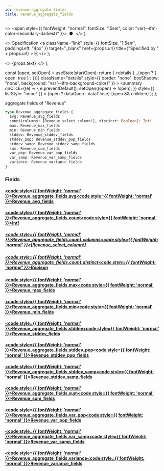 ```yaml
---
id: revenue-aggregate-fields
title: Revenue_aggregate_fields
---
```


<head>
  <meta content="noindex" name="robots" />
  <meta charset="utf-8" />
</head>

  <>
    <span style={{ fontWeight: "normal", fontSize: ".5em", color: "var(--ifm-color-secondary-darkest)" }}>
      &nbsp;●&nbsp;
    </span>
  </>
);

  <>
    Specification
    <a
      className="link"
      style={{ fontSize: "1.5em", paddingLeft: "4px" }}
      target="_blank"
      href={props.url}
      title={"Specified by " + props.url}
    >
      ⎘
    </a>
  </>
);

  <>
    <span className={props.class}>{props.text}</span>
  </>
);


  const [open, setOpen] = useState(startOpen);
  return (
    <details
      {...(open ? { open: true } : {})}
      className="details"
      style={{ border: "none", boxShadow: "none", background: "var(--ifm-background-color)" }}
    >
      <summary
        onClick={(e) => {
          e.preventDefault();
          setOpen((open) => !open);
        }}
        style={{ listStyle: "none" }}
      >
        {open ? dataOpen : dataClose}
      </summary>
      {open && children}
    </details>
  );
};

aggregate fields of "Revenue"

```graphql
type Revenue_aggregate_fields {
  avg: Revenue_avg_fields
  count(columns: [Revenue_select_column!], distinct: Boolean): Int!
  max: Revenue_max_fields
  min: Revenue_min_fields
  stddev: Revenue_stddev_fields
  stddev_pop: Revenue_stddev_pop_fields
  stddev_samp: Revenue_stddev_samp_fields
  sum: Revenue_sum_fields
  var_pop: Revenue_var_pop_fields
  var_samp: Revenue_var_samp_fields
  variance: Revenue_variance_fields
}
```

### Fields

#### [<code style={{ fontWeight: 'normal' }}>Revenue_aggregate_fields.<b>avg</b></code>](#)<Bullet />[<code style={{ fontWeight: 'normal' }}><b>Revenue_avg_fields</b></code>](/docs/api/lockup/graphql/envio/objects/revenue-avg-fields.mdx) <Badge class="badge badge--secondary " text="object"/>

#### [<code style={{ fontWeight: 'normal' }}>Revenue_aggregate_fields.<b>count</b></code>](#)<Bullet />[<code style={{ fontWeight: 'normal' }}><b>Int!</b></code>](/docs/api/lockup/graphql/envio/scalars/int.mdx) <Badge class="badge badge--secondary badge--non_null" text="non-null"/> <Badge class="badge badge--secondary " text="scalar"/>

##### [<code style={{ fontWeight: 'normal' }}>Revenue_aggregate_fields.count.<b>columns</b></code>](#)<Bullet />[<code style={{ fontWeight: 'normal' }}><b>[Revenue_select_column!]</b></code>](/docs/api/lockup/graphql/envio/enums/revenue-select-column.mdx) <Badge class="badge badge--secondary " text="list"/> <Badge class="badge badge--secondary " text="enum"/>

##### [<code style={{ fontWeight: 'normal' }}>Revenue_aggregate_fields.count.<b>distinct</b></code>](#)<Bullet />[<code style={{ fontWeight: 'normal' }}><b>Boolean</b></code>](/docs/api/lockup/graphql/envio/scalars/boolean.mdx) <Badge class="badge badge--secondary " text="scalar"/>

#### [<code style={{ fontWeight: 'normal' }}>Revenue_aggregate_fields.<b>max</b></code>](#)<Bullet />[<code style={{ fontWeight: 'normal' }}><b>Revenue_max_fields</b></code>](/docs/api/lockup/graphql/envio/objects/revenue-max-fields.mdx) <Badge class="badge badge--secondary " text="object"/>

#### [<code style={{ fontWeight: 'normal' }}>Revenue_aggregate_fields.<b>min</b></code>](#)<Bullet />[<code style={{ fontWeight: 'normal' }}><b>Revenue_min_fields</b></code>](/docs/api/lockup/graphql/envio/objects/revenue-min-fields.mdx) <Badge class="badge badge--secondary " text="object"/>

#### [<code style={{ fontWeight: 'normal' }}>Revenue_aggregate_fields.<b>stddev</b></code>](#)<Bullet />[<code style={{ fontWeight: 'normal' }}><b>Revenue_stddev_fields</b></code>](/docs/api/lockup/graphql/envio/objects/revenue-stddev-fields.mdx) <Badge class="badge badge--secondary " text="object"/>

#### [<code style={{ fontWeight: 'normal' }}>Revenue_aggregate_fields.<b>stddev_pop</b></code>](#)<Bullet />[<code style={{ fontWeight: 'normal' }}><b>Revenue_stddev_pop_fields</b></code>](/docs/api/lockup/graphql/envio/objects/revenue-stddev-pop-fields.mdx) <Badge class="badge badge--secondary " text="object"/>

#### [<code style={{ fontWeight: 'normal' }}>Revenue_aggregate_fields.<b>stddev_samp</b></code>](#)<Bullet />[<code style={{ fontWeight: 'normal' }}><b>Revenue_stddev_samp_fields</b></code>](/docs/api/lockup/graphql/envio/objects/revenue-stddev-samp-fields.mdx) <Badge class="badge badge--secondary " text="object"/>

#### [<code style={{ fontWeight: 'normal' }}>Revenue_aggregate_fields.<b>sum</b></code>](#)<Bullet />[<code style={{ fontWeight: 'normal' }}><b>Revenue_sum_fields</b></code>](/docs/api/lockup/graphql/envio/objects/revenue-sum-fields.mdx) <Badge class="badge badge--secondary " text="object"/>

#### [<code style={{ fontWeight: 'normal' }}>Revenue_aggregate_fields.<b>var_pop</b></code>](#)<Bullet />[<code style={{ fontWeight: 'normal' }}><b>Revenue_var_pop_fields</b></code>](/docs/api/lockup/graphql/envio/objects/revenue-var-pop-fields.mdx) <Badge class="badge badge--secondary " text="object"/>

#### [<code style={{ fontWeight: 'normal' }}>Revenue_aggregate_fields.<b>var_samp</b></code>](#)<Bullet />[<code style={{ fontWeight: 'normal' }}><b>Revenue_var_samp_fields</b></code>](/docs/api/lockup/graphql/envio/objects/revenue-var-samp-fields.mdx) <Badge class="badge badge--secondary " text="object"/>

#### [<code style={{ fontWeight: 'normal' }}>Revenue_aggregate_fields.<b>variance</b></code>](#)<Bullet />[<code style={{ fontWeight: 'normal' }}><b>Revenue_variance_fields</b></code>](/docs/api/lockup/graphql/envio/objects/revenue-variance-fields.mdx) <Badge class="badge badge--secondary " text="object"/>

